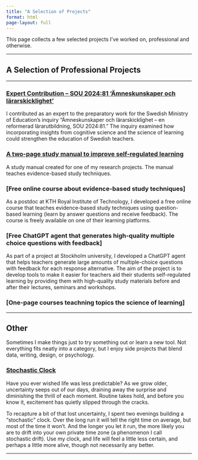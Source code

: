 ```yaml
---
title: "A Selection of Projects"
format: html
page-layout: full
---
```


This page collects a few selected projects I’ve worked on, professional and otherwise.

------------------------------------------------------------------------

## A Selection of Professional Projects

------------------------------------------------------------------------

### [Expert Contribution – SOU 2024:81 ‘Ämneskunskaper och lärarskicklighet’](projects/expert_to_inquiry.qmd)

I contributed as an expert to the preparatory work for the Swedish Ministry of Education's inquiry "Ämneskunskaper och lärarskicklighet – en reformerad lärarutbildning, SOU 2024:81." The inquiry examined how incorporating insights from cognitive science and the science of learning could strengthen the education of Swedish teachers.

### [A two-page study manual to improve self-regulated learning](projects/study_manual.qmd)

A study manual created for one of my research projects. The manual teaches evidence-based study techniques.

### \[Free online course about evidence-based study techniques\]

As a postdoc at KTH Royal Institute of Technology, I developed a free online course that teaches evidence-based study techniques using question-based learning (learn by answer questions and receive feedback). The course is freely available on one of their learning platforms.

### \[Free ChatGPT agent that generates high-quality multiple choice questions with feedback\]

As part of a project at Stockholm university, I developed a ChatGPT agent that helps teachers generate large amounts of multiple-choice questions with feedback for each response alternative. The aim of the project is to develop tools to make it easier for teachers aid their students self-regulated learning by providing them with high-quality study materials before and after their lectures, seminars and workshops.

### \[One-page courses teachning topics the science of learning\]

------------------------------------------------------------------------

## Other

Sometimes I make things just to try something out or learn a new tool. Not everything fits neatly into a category, but I enjoy side projects that blend data, writing, design, or psychology.

### [Stochastic Clock](projects/stochastic_clock.qmd)

Have you ever wished life was less predictable? As we grow older, uncertainty seeps out of our days, draining away the surprise and diminishing the thrill of each moment. Routine takes hold, and before you know it, excitement has quietly slipped through the cracks.

To recapture a bit of that lost uncertainty, I spent two evenings building a “stochastic” clock. Over the long run it will tell the right time on average, but most of the time it won’t. And the longer you let it run, the more likely you are to drift into your own private time zone (a phenomenon I call stochastic drift). Use my clock, and life will feel a little less certain, and perhaps a little more alive, though not necessarily any better.

------------------------------------------------------------------------
